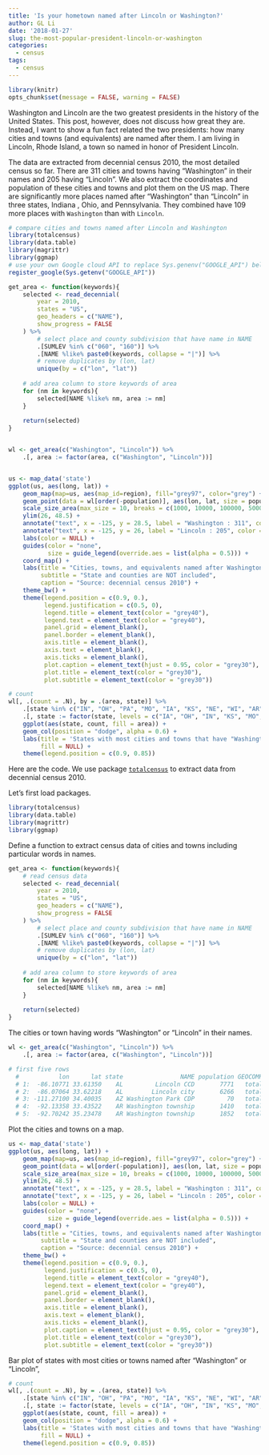```yaml
---
title: 'Is your hometown named after Lincoln or Washington?'
author: GL Li
date: '2018-01-27'
slug: the-most-popular-president-lincoln-or-washington
categories:
  - census
tags:
  - census
---
```

```r
library(knitr)
opts_chunk$set(message = FALSE, warning = FALSE)
```


Washington and Lincoln are the two greatest presidents in the history of the United States. This post, however, does not discuss how great they are. Instead, I want to show a fun fact related the two presidents: how many cities and towns (and equivalents) are named after them. I am living in Lincoln, Rhode Island, a town so named in honor of President Lincoln. 

The data are extracted from decennial census 2010, the most detailed census so far. There are 311 cities and towns having "Washington" in their names and 205 having "Lincoln".  We also extract the coordinates and population of these cities and towns and plot them on the US map. There are significantly more places named after "Washington" than "Lincoln" in three states, Indiana , Ohio, and Pennsylvania. They combined have 109 more places with `Washington` than with `Lincoln`. 


```r
# compare cities and towns named after Lincoln and Washington 
library(totalcensus)
library(data.table)
library(magrittr)
library(ggmap)
# use your own Google cloud API to replace Sys.genenv("GOOGLE_API") below
register_google(Sys.getenv("GOOGLE_API"))

get_area <- function(keywords){
    selected <- read_decennial(
        year = 2010,
        states = "US",
        geo_headers = c("NAME"),
        show_progress = FALSE
    ) %>%
        # select place and county subdivision that have name in NAME
        .[SUMLEV %in% c("060", "160")] %>%
        .[NAME %like% paste0(keywords, collapse = "|")] %>%
        # remove duplicates by (lon, lat)
        unique(by = c("lon", "lat"))
    
    # add area column to store keywords of area
    for (nm in keywords){
        selected[NAME %like% nm, area := nm]
    }
    
    return(selected)
}


wl <- get_area(c("Washington", "Lincoln")) %>%
    .[, area := factor(area, c("Washington", "Lincoln"))]


us <- map_data('state')
ggplot(us, aes(long, lat)) +
    geom_map(map=us, aes(map_id=region), fill="grey97", color="grey") +
    geom_point(data = wl[order(-population)], aes(lon, lat, size = population, color = area), alpha = 0.6) +
    scale_size_area(max_size = 10, breaks = c(1000, 10000, 100000, 500000)) +
    ylim(26, 48.5) +
    annotate("text", x = -125, y = 28.5, label = "Washington : 311", color = "#F8766D", hjust = 0, alpha = 0.6, size = 8) +
    annotate("text", x = -125, y = 26, label = "Lincoln : 205", color = "#00BFC4", hjust = 0, alpha = 0.6, size = 8) +
    labs(color = NULL) +
    guides(color = "none",
           size = guide_legend(override.aes = list(alpha = 0.5))) +
    coord_map() +
    labs(title = "Cities, towns, and equivalents named after Washington and Lincoln",
         subtitle = "State and counties are NOT included",
         caption = "Source: decennial census 2010") +
    theme_bw() +
    theme(legend.position = c(0.9, 0.),
          legend.justification = c(0.5, 0),
          legend.title = element_text(color = "grey40"),
          legend.text = element_text(color = "grey40"),
          panel.grid = element_blank(),
          panel.border = element_blank(),
          axis.title = element_blank(),
          axis.text = element_blank(),
          axis.ticks = element_blank(),
          plot.caption = element_text(hjust = 0.95, color = "grey30"),
          plot.title = element_text(color = "grey30"),
          plot.subtitle = element_text(color = "grey30"))

```

```r
# count
wl[, .(count = .N), by = .(area, state)] %>%
    .[state %in% c("IN", "OH", "PA", "MO", "IA", "KS", "NE", "WI", "AR")] %>%
    .[, state := factor(state, levels = c("IA", "OH", "IN", "KS", "MO", "PA", "NE", "WI", "AR"))] %>%
    ggplot(aes(state, count, fill = area)) +
    geom_col(position = "dodge", alpha = 0.6) +
    labs(title = 'States with most cities and towns that have "Washington" or "Lincoln" in the name',
         fill = NULL) +
    theme(legend.position = c(0.9, 0.85))
```

Here are the code. We use package [`totalcensus`](https://github.com/GL-Li/totalcensus) to extract data from decennial census 2010. 

Let's first load packages.
```r
library(totalcensus)
library(data.table)
library(magrittr)
library(ggmap)
```

Define a function to extract census data of cities and towns including particular words in names.
```r
get_area <- function(keywords){
    # read census data
    selected <- read_decennial(
        year = 2010,
        states = "US",
        geo_headers = c("NAME"),
        show_progress = FALSE
    ) %>%
        # select place and county subdivision that have name in NAME
        .[SUMLEV %in% c("060", "160")] %>%
        .[NAME %like% paste0(keywords, collapse = "|")] %>%
        # remove duplicates by (lon, lat)
        unique(by = c("lon", "lat"))
    
    # add area column to store keywords of area
    for (nm in keywords){
        selected[NAME %like% nm, area := nm]
    }
    
    return(selected)
}
```

The cities or town having words "Washington" or "Lincoln" in their names.
```r
wl <- get_area(c("Washington", "Lincoln")) %>%
    .[, area := factor(area, c("Washington", "Lincoln"))]

# first five rows
  #           lon      lat state                NAME population GEOCOMP SUMLEV       area
  # 1:  -86.10771 33.61350    AL         Lincoln CCD       7771   total    060    Lincoln
  # 2:  -86.07064 33.62218    AL        Lincoln city       6266   total    160    Lincoln
  # 3: -111.27100 34.40035    AZ Washington Park CDP         70   total    160 Washington
  # 4:  -92.13358 33.43522    AR Washington township       1410   total    060 Washington
  # 5:  -92.70242 35.23478    AR Washington township       1852   total    060 Washington
```

Plot the cities and towns on a map.
```r
us <- map_data('state')
ggplot(us, aes(long, lat)) +
    geom_map(map=us, aes(map_id=region), fill="grey97", color="grey") +
    geom_point(data = wl[order(-population)], aes(lon, lat, size = population, color = area), alpha = 0.6) +
    scale_size_area(max_size = 10, breaks = c(1000, 10000, 100000, 500000)) +
    ylim(26, 48.5) +
    annotate("text", x = -125, y = 28.5, label = "Washington : 311", color = "#F8766D", hjust = 0, alpha = 0.6, size = 8) +
    annotate("text", x = -125, y = 26, label = "Lincoln : 205", color = "#00BFC4", hjust = 0, alpha = 0.6, size = 8) +
    labs(color = NULL) +
    guides(color = "none",
           size = guide_legend(override.aes = list(alpha = 0.5))) +
    coord_map() +
    labs(title = "Cities, towns, and equivalents named after Washington and Lincoln",
         subtitle = "State and counties are NOT included",
         caption = "Source: decennial census 2010") +
    theme_bw() +
    theme(legend.position = c(0.9, 0.),
          legend.justification = c(0.5, 0),
          legend.title = element_text(color = "grey40"),
          legend.text = element_text(color = "grey40"),
          panel.grid = element_blank(),
          panel.border = element_blank(),
          axis.title = element_blank(),
          axis.text = element_blank(),
          axis.ticks = element_blank(),
          plot.caption = element_text(hjust = 0.95, color = "grey30"),
          plot.title = element_text(color = "grey30"),
          plot.subtitle = element_text(color = "grey30"))

```

Bar plot of states with most cities or towns named after "Washington" or "Lincoln",
```r
# count
wl[, .(count = .N), by = .(area, state)] %>%
    .[state %in% c("IN", "OH", "PA", "MO", "IA", "KS", "NE", "WI", "AR")] %>%
    .[, state := factor(state, levels = c("IA", "OH", "IN", "KS", "MO", "PA", "NE", "WI", "AR"))] %>%
    ggplot(aes(state, count, fill = area)) +
    geom_col(position = "dodge", alpha = 0.6) +
    labs(title = 'States with most cities and towns that have "Washington" or "Lincoln" in the name',
         fill = NULL) +
    theme(legend.position = c(0.9, 0.85))
```
